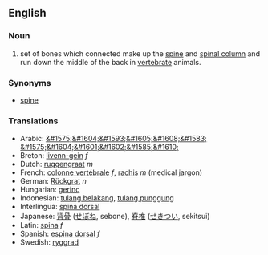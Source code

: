 ==English==
===Noun===
#set of bones which connected make up the [[spine]] and [[spinal column]] and run down the middle of the back in [[vertebrate]] animals.
===Synonyms===
*[[spine]]
===Translations===
*Arabic: [[&#1575;&#1604;&#1593;&#1605;&#1608;&#1583; &#1575;&#1604;&#1601;&#1602;&#1585;&#1610;]]
*Breton: [[livenn-gein]] ''f''
*Dutch: [[ruggengraat]] ''m''
*French: [[colonne vertébrale]] ''f'', [[rachis]] ''m'' (medical jargon)
*German: [[Rückgrat]] ''n''
*Hungarian: [[gerinc]]
*Indonesian: [[tulang belakang]], [[tulang punggung]]
*Interlingua: [[spina dorsal]]
*Japanese: [[背骨]] ([[せぼね]], sebone), [[脊椎]] ([[せきつい]], sekitsui)
*Latin: [[spina]] ''f''
*Spanish: [[espina dorsal]] ''f''
*Swedish: [[ryggrad]]